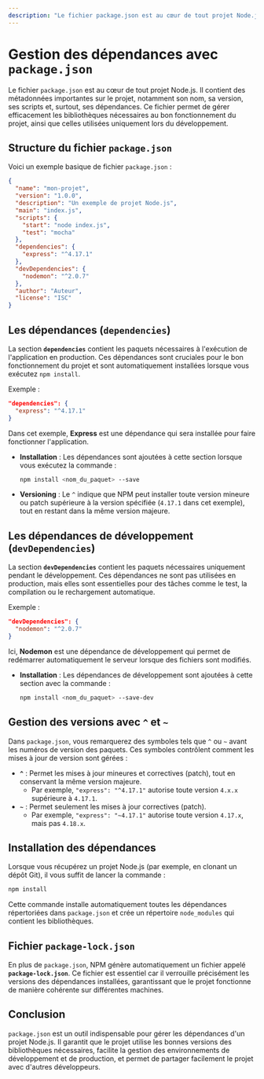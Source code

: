```yaml
---
description: "Le fichier package.json est au cœur de tout projet Node.js. Il contient des métadonnées importantes sur le projet, notamment son nom, sa version, ses scripts et, surtout, ses dépendances."
---
```

# Gestion des dépendances avec `package.json`

Le fichier `package.json` est au cœur de tout projet Node.js. Il contient des métadonnées importantes sur le projet, notamment son nom, sa version, ses scripts et, surtout, ses dépendances. Ce fichier permet de gérer efficacement les bibliothèques nécessaires au bon fonctionnement du projet, ainsi que celles utilisées uniquement lors du développement.

## Structure du fichier `package.json`
Voici un exemple basique de fichier `package.json` :
```json
{
  "name": "mon-projet",
  "version": "1.0.0",
  "description": "Un exemple de projet Node.js",
  "main": "index.js",
  "scripts": {
    "start": "node index.js",
    "test": "mocha"
  },
  "dependencies": {
    "express": "^4.17.1"
  },
  "devDependencies": {
    "nodemon": "^2.0.7"
  },
  "author": "Auteur",
  "license": "ISC"
}
```

## **Les dépendances (`dependencies`)**
La section **`dependencies`** contient les paquets nécessaires à l'exécution de l'application en production. Ces dépendances sont cruciales pour le bon fonctionnement du projet et sont automatiquement installées lorsque vous exécutez `npm install`.

Exemple :
```json
"dependencies": {
  "express": "^4.17.1"
}
```
Dans cet exemple, **Express** est une dépendance qui sera installée pour faire fonctionner l'application.

- **Installation** : Les dépendances sont ajoutées à cette section lorsque vous exécutez la commande :
  ```bash copy
  npm install <nom_du_paquet> --save
  ```
- **Versioning** : Le `^` indique que NPM peut installer toute version mineure ou patch supérieure à la version spécifiée (`4.17.1` dans cet exemple), tout en restant dans la même version majeure.

## **Les dépendances de développement (`devDependencies`)**
La section **`devDependencies`** contient les paquets nécessaires uniquement pendant le développement. Ces dépendances ne sont pas utilisées en production, mais elles sont essentielles pour des tâches comme le test, la compilation ou le rechargement automatique.

Exemple :
```json
"devDependencies": {
  "nodemon": "^2.0.7"
}
```
Ici, **Nodemon** est une dépendance de développement qui permet de redémarrer automatiquement le serveur lorsque des fichiers sont modifiés.

- **Installation** : Les dépendances de développement sont ajoutées à cette section avec la commande :
  ```bash copy
  npm install <nom_du_paquet> --save-dev
  ```

## **Gestion des versions avec `^` et `~`**
Dans `package.json`, vous remarquerez des symboles tels que `^` ou `~` avant les numéros de version des paquets. Ces symboles contrôlent comment les mises à jour de version sont gérées :
- **`^`** : Permet les mises à jour mineures et correctives (patch), tout en conservant la même version majeure.
  - Par exemple, `"express": "^4.17.1"` autorise toute version `4.x.x` supérieure à `4.17.1`.
- **`~`** : Permet seulement les mises à jour correctives (patch).
  - Par exemple, `"express": "~4.17.1"` autorise toute version `4.17.x`, mais pas `4.18.x`.

## **Installation des dépendances**
Lorsque vous récupérez un projet Node.js (par exemple, en clonant un dépôt Git), il vous suffit de lancer la commande :
```bash copy
npm install
```
Cette commande installe automatiquement toutes les dépendances répertoriées dans `package.json` et crée un répertoire `node_modules` qui contient les bibliothèques.

## **Fichier `package-lock.json`**
En plus de `package.json`, NPM génère automatiquement un fichier appelé **`package-lock.json`**. Ce fichier est essentiel car il verrouille précisément les versions des dépendances installées, garantissant que le projet fonctionne de manière cohérente sur différentes machines.

## Conclusion
`package.json` est un outil indispensable pour gérer les dépendances d'un projet Node.js. Il garantit que le projet utilise les bonnes versions des bibliothèques nécessaires, facilite la gestion des environnements de développement et de production, et permet de partager facilement le projet avec d'autres développeurs.